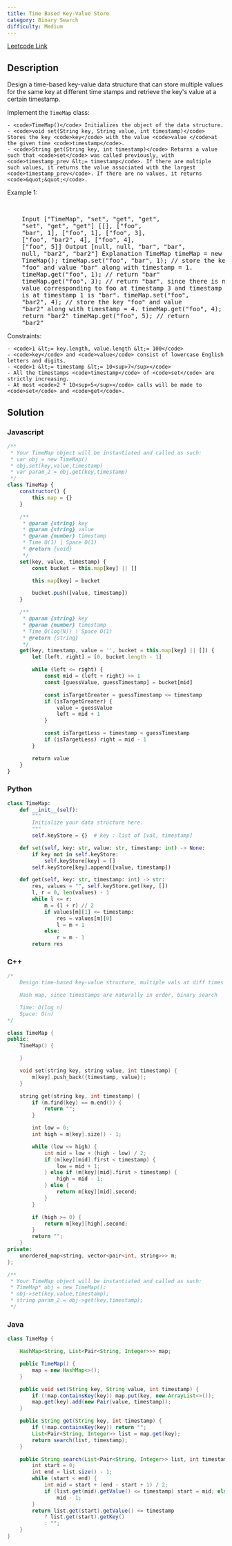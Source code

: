 ```yaml
---
title: Time Based Key-Value Store
category: Binary Search
difficulty: Medium
---
```


<Callout>

[Leetcode Link](https://leetcode.com/problems/time-based-key-value-store)

</Callout>

## Description

Design a time-based key-value data structure that can store multiple values for the same key at different time stamps and retrieve the key&#39;s value at a certain timestamp.

Implement the <code>TimeMap</code> class:

    - <code>TimeMap()</code> Initializes the object of the data structure.
    - <code>void set(String key, String value, int timestamp)</code> Stores the key <code>key</code> with the value <code>value </code>at the given time <code>timestamp</code>.
    - <code>String get(String key, int timestamp)</code> Returns a value such that <code>set</code> was called previously, with <code>timestamp_prev &lt;= timestamp</code>. If there are multiple such values, it returns the value associated with the largest <code>timestamp_prev</code>. If there are no values, it returns <code>&quot;&quot;</code>.

Example 1:

<br />

<pre className="overflow-x-auto">
	Input [&quot;TimeMap&quot;, &quot;set&quot;, &quot;get&quot;, &quot;get&quot;,
	&quot;set&quot;, &quot;get&quot;, &quot;get&quot;] [[], [&quot;foo&quot;,
	&quot;bar&quot;, 1], [&quot;foo&quot;, 1], [&quot;foo&quot;, 3],
	[&quot;foo&quot;, &quot;bar2&quot;, 4], [&quot;foo&quot;, 4],
	[&quot;foo&quot;, 5]] Output [null, null, &quot;bar&quot;, &quot;bar&quot;,
	null, &quot;bar2&quot;, &quot;bar2&quot;] Explanation TimeMap timeMap = new
	TimeMap(); timeMap.set(&quot;foo&quot;, &quot;bar&quot;, 1); // store the key
	&quot;foo&quot; and value &quot;bar&quot; along with timestamp = 1.
	timeMap.get(&quot;foo&quot;, 1); // return &quot;bar&quot;
	timeMap.get(&quot;foo&quot;, 3); // return &quot;bar&quot;, since there is no
	value corresponding to foo at timestamp 3 and timestamp 2, then the only value
	is at timestamp 1 is &quot;bar&quot;. timeMap.set(&quot;foo&quot;,
	&quot;bar2&quot;, 4); // store the key &quot;foo&quot; and value
	&quot;bar2&quot; along with timestamp = 4. timeMap.get(&quot;foo&quot;, 4); //
	return &quot;bar2&quot; timeMap.get(&quot;foo&quot;, 5); // return
	&quot;bar2&quot;
</pre>

Constraints:

    - <code>1 &lt;= key.length, value.length &lt;= 100</code>
    - <code>key</code> and <code>value</code> consist of lowercase English letters and digits.
    - <code>1 &lt;= timestamp &lt;= 10<sup>7</sup></code>
    - All the timestamps <code>timestamp</code> of <code>set</code> are strictly increasing.
    - At most <code>2 * 10<sup>5</sup></code> calls will be made to <code>set</code> and <code>get</code>.

## Solution

### Javascript

```javascript
/**
 * Your TimeMap object will be instantiated and called as such:
 * var obj = new TimeMap()
 * obj.set(key,value,timestamp)
 * var param_2 = obj.get(key,timestamp)
 */
class TimeMap {
	constructor() {
		this.map = {}
	}

	/**
	 * @param {string} key
	 * @param {string} value
	 * @param {number} timestamp
	 * Time O(1) | Space O(1)
	 * @return {void}
	 */
	set(key, value, timestamp) {
		const bucket = this.map[key] || []

		this.map[key] = bucket

		bucket.push([value, timestamp])
	}

	/**
	 * @param {string} key
	 * @param {number} timestamp
	 * Time O(log(N)) | Space O(1)
	 * @return {string}
	 */
	get(key, timestamp, value = '', bucket = this.map[key] || []) {
		let [left, right] = [0, bucket.length - 1]

		while (left <= right) {
			const mid = (left + right) >> 1
			const [guessValue, guessTimestamp] = bucket[mid]

			const isTargetGreater = guessTimestamp <= timestamp
			if (isTargetGreater) {
				value = guessValue
				left = mid + 1
			}

			const isTargetLess = timestamp < guessTimestamp
			if (isTargetLess) right = mid - 1
		}

		return value
	}
}
```

### Python

```python
class TimeMap:
    def __init__(self):
        """
        Initialize your data structure here.
        """
        self.keyStore = {}  # key : list of [val, timestamp]

    def set(self, key: str, value: str, timestamp: int) -> None:
        if key not in self.keyStore:
            self.keyStore[key] = []
        self.keyStore[key].append([value, timestamp])

    def get(self, key: str, timestamp: int) -> str:
        res, values = "", self.keyStore.get(key, [])
        l, r = 0, len(values) - 1
        while l <= r:
            m = (l + r) // 2
            if values[m][1] <= timestamp:
                res = values[m][0]
                l = m + 1
            else:
                r = m - 1
        return res

```

### C++

```cpp
/*
    Design time-based key-value structure, multiple vals at diff times

    Hash map, since timestamps are naturally in order, binary search

    Time: O(log n)
    Space: O(n)
*/

class TimeMap {
public:
    TimeMap() {

    }

    void set(string key, string value, int timestamp) {
        m[key].push_back({timestamp, value});
    }

    string get(string key, int timestamp) {
        if (m.find(key) == m.end()) {
            return "";
        }

        int low = 0;
        int high = m[key].size() - 1;

        while (low <= high) {
            int mid = low + (high - low) / 2;
            if (m[key][mid].first < timestamp) {
                low = mid + 1;
            } else if (m[key][mid].first > timestamp) {
                high = mid - 1;
            } else {
                return m[key][mid].second;
            }
        }

        if (high >= 0) {
            return m[key][high].second;
        }
        return "";
    }
private:
    unordered_map<string, vector<pair<int, string>>> m;
};

/**
 * Your TimeMap object will be instantiated and called as such:
 * TimeMap* obj = new TimeMap();
 * obj->set(key,value,timestamp);
 * string param_2 = obj->get(key,timestamp);
 */

```

### Java

```java
class TimeMap {

    HashMap<String, List<Pair<String, Integer>>> map;

    public TimeMap() {
        map = new HashMap<>();
    }

    public void set(String key, String value, int timestamp) {
        if (!map.containsKey(key)) map.put(key, new ArrayList<>());
        map.get(key).add(new Pair(value, timestamp));
    }

    public String get(String key, int timestamp) {
        if (!map.containsKey(key)) return "";
        List<Pair<String, Integer>> list = map.get(key);
        return search(list, timestamp);
    }

    public String search(List<Pair<String, Integer>> list, int timestamp) {
        int start = 0;
        int end = list.size() - 1;
        while (start < end) {
            int mid = start + (end - start + 1) / 2;
            if (list.get(mid).getValue() <= timestamp) start = mid; else end =
                mid - 1;
        }
        return list.get(start).getValue() <= timestamp
            ? list.get(start).getKey()
            : "";
    }
}

```

